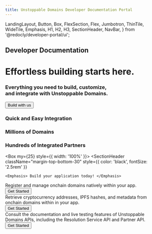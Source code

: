 ```yaml
---
title: Unstoppable Domains Developer Documentation Portal
---
```


  LandingLayout,
  Button,
  Box,
  FlexSection,
  Flex,
  Jumbotron,
  ThinTile,
  WideTile,
  Emphasis,
  H1,
  H2,
  H3,
  SectionHeader,
  NavBar,
} from '@redocly/developer-portal/ui';



<NavBar location={props.location} standalone={false} />

<Jumbotron className="padding-top-bottom-20 jumbotron">
  <H2 className="margin-top-bottom-20 jumbotron-h2">
    Developer Documentation
  </H2>
  <H1 className="margin-top-bottom-20 jumbotron-h1">
    Effortless building starts here.
  </H1>
  <H3 className="margin-top-bottom-20">
    Everything you need to build, customize, <br/>and integrate with Unstoppable Domains.
  </H3>
  <Flex p={20} justifyContent="center">
     <Button 
            variant="contained" 
            size="xlarge" 
            color="primary" 
            to="getting-started/overview.md"
            className="header-button"
          >
      Build with us
    </Button>
  </Flex>
</Jumbotron>

<Box className="stats-section">
  <Box className="stats-container">
    <Flex className="stats-flex">
      <Box className="stat-box">
        <H3>Quick and Easy Integration</H3>
      </Box>
      <Box className="stat-box middle">
        <H3>Millions of Domains</H3>
      </Box>
      <Box className="stat-box">
        <H3>Hundreds of Integrated Partners</H3>
      </Box>
    </Flex>
  </Box>
</Box>

<Box my={25} style={{ width: '100%' }}>
  <SectionHeader 
    className="margin-top-bottom-30"
    style={{ 
      color: 'black',
      fontSize: '2.5rem'
    }}
  >
    <Emphasis> Build your application today! </Emphasis> 
  </SectionHeader>
  <FlexSection justifyContent="space-around" flexWrap="wrap" className="padding-top-bottom-20">
    <ThinTile 
      icon={sellDomains}
      header="Sell Domains in your App" 
      className="tile"
    >
        <div className="tile-content">
          Register and manage onchain domains natively within your app.
        </div>
        <Flex 
          justifyContent="center" 
          className="tile-button-container"
        >
          <Button 
            variant="contained" 
            size="large" 
            color="primary" 
            to="domain-distribution-and-management/overview.md"
            className="tile-button"
          >
            Get Started
          </Button>
        </Flex>
    </ThinTile>
    <ThinTile 
      icon={resolveDomains}
      header="Resolve Domains in your App" 
      className="tile"
    >
        <div className="tile-content">
          Retrieve cryptocurrency addresses, IPFS hashes, and metadata from onchain domains within in your app.
        </div>
        <Flex 
          justifyContent="center" 
          className="tile-button-container"
        >
          <Button 
            variant="contained" 
            size="large" 
            color="primary" 
            to="resolution/overview.md"
            className="tile-button"
          >
            Get Started
          </Button>
        </Flex>
    </ThinTile>
    <ThinTile 
      icon={apiReference}
      header="API Reference" 
      className="tile"
    >
        <div className="tile-content">
          Consult the documentation and live testing features of Unstoppable Domains APIs,
          including the Resolution Service API and Partner API.
        </div>
        <Flex 
          justifyContent="center" 
          className="tile-button-container"
        >
          <Button 
            variant="contained" 
            size="large" 
            color="primary" 
            to="openapi/overview.md"
            className="tile-button"
          >
            Get Started
          </Button>
        </Flex>
    </ThinTile>
  </FlexSection>
  <FlexSection justifyContent="space-around" flexWrap="wrap">
    <RotatingQuotes />
  </FlexSection>
  <FlexSection justifyContent="space-around" flexWrap="wrap">
    <DeveloperSurvey/>
  </FlexSection>
</Box>
